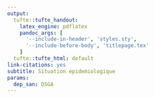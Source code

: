 ```yaml
---
output:
  tufte::tufte_handout:
    latex_engine: pdflatex
    pandoc_args: [
      '--include-in-header', 'styles.sty', 
      '--include-before-body', 'titlepage.tex'
    ]
  tufte::tufte_html: default
link-citations: yes
subtitle: Situation epidemiologique
params:
  dep_san: DSGA
---
```

